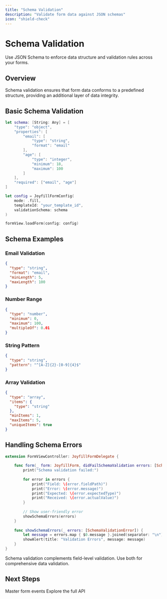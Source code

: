 ```yaml
---
title: "Schema Validation"
description: "Validate form data against JSON schemas"
icon: "shield-check"
---
```


# Schema Validation

Use JSON Schema to enforce data structure and validation rules across your forms.

## Overview

Schema validation ensures that form data conforms to a predefined structure, providing an additional layer of data integrity.

## Basic Schema Validation

```swift
let schema: [String: Any] = [
    "type": "object",
    "properties": [
        "email": [
            "type": "string",
            "format": "email"
        ],
        "age": [
            "type": "integer",
            "minimum": 18,
            "maximum": 100
        ]
    ],
    "required": ["email", "age"]
]

let config = JoyfillFormConfig(
    mode: .fill,
    templateId: "your_template_id",
    validationSchema: schema
)

formView.loadForm(config: config)
```

## Schema Examples

### Email Validation
```json
{
  "type": "string",
  "format": "email",
  "minLength": 5,
  "maxLength": 100
}
```

### Number Range
```json
{
  "type": "number",
  "minimum": 0,
  "maximum": 100,
  "multipleOf": 0.01
}
```

### String Pattern
```json
{
  "type": "string",
  "pattern": "^[A-Z]{2}-[0-9]{4}$"
}
```

### Array Validation
```json
{
  "type": "array",
  "items": {
    "type": "string"
  },
  "minItems": 1,
  "maxItems": 5,
  "uniqueItems": true
}
```

## Handling Schema Errors

```swift
extension FormViewController: JoyfillFormDelegate {
    
    func form(_ form: JoyfillForm, didFailSchemaValidation errors: [SchemaValidationError]) {
        print("Schema validation failed:")
        
        for error in errors {
            print("Field: \(error.fieldPath)")
            print("Error: \(error.message)")
            print("Expected: \(error.expectedType)")
            print("Received: \(error.actualValue)")
        }
        
        // Show user-friendly error
        showSchemaErrors(errors)
    }
    
    func showSchemaErrors(_ errors: [SchemaValidationError]) {
        let message = errors.map { $0.message }.joined(separator: "\n")
        showAlert(title: "Validation Errors", message: message)
    }
}
```

<Note>
  Schema validation complements field-level validation. Use both for comprehensive data validation.
</Note>

## Next Steps

<CardGroup cols={2}>
  <Card title="Event Handling" icon="bolt" href="/react-native/guides/event-handling">
    Master form events
  </Card>
  <Card title="API Reference" icon="code" href="/react-native/api-reference/overview">
    Explore the full API
  </Card>
</CardGroup>

